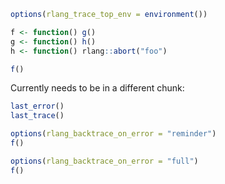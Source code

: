 ```r
options(rlang_trace_top_env = environment())

f <- function() g()
g <- function() h()
h <- function() rlang::abort("foo")
```

```r
f()
```

Currently needs to be in a different chunk:

```r
last_error()
last_trace()
```

```r
options(rlang_backtrace_on_error = "reminder")
f()
```

```r
options(rlang_backtrace_on_error = "full")
f()
```
